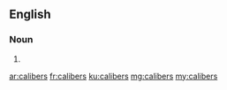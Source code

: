 ==English==

===Noun===
{{head|en}}

# {{plural of|caliber}}

[[ar:calibers]]
[[fr:calibers]]
[[ku:calibers]]
[[mg:calibers]]
[[my:calibers]]